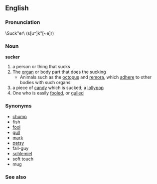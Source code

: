 == English ==
=== Pronunciation ===
\Suck"er\ (s[u^]k"[~e]r)
=== Noun ===
'''sucker'''
# a person or thing that sucks
# The [[organ]] or body part that does the sucking
#* Animals such as the [[octopus]] and [[remora]], which [[adhere]] to other bodies with such organs
# a piece of [[candy]] which is sucked; a [[lollypop]]
# One who is easily [[fooled]], or [[gulled]]
=== Synonyms ===
*[[chump]] 
*fish 
*[[fool]] 
*[[gull]] 
*[[mark]] 
*[[patsy]] 
*fall-guy 
*[[schlemiel]] 
*soft touch
*mug
=== See also ===
{{pedialite}}